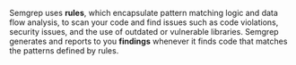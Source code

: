 <!-- 

Introduction to what Semgrep is and how it works.

-->

 Semgrep uses **rules**, which encapsulate pattern matching logic and data flow analysis, to scan your code and find issues such as code violations, security issues, and the use of outdated or vulnerable libraries. Semgrep generates and reports to you **findings** whenever it finds code that matches the patterns defined by rules.
